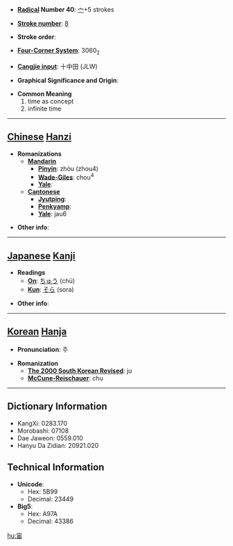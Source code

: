 * '''[[Wiktionary:Chinese radical index| Radical]] Number 40''': [[Wiktionary:Chinese radical index 宀|宀]]+5 strokes

* '''[[Wiktionary:Chinese total strokes index|Stroke number]]''': [[Wiktionary:Chinese total strokes index 8|8]]

* '''Stroke order''': 

* '''[[Wiktionary:Chinese four corner index|Four-Corner System]]''': 3060<sub>2</sub>

* '''[[Wiktionary:Chinese Cangjie index|Cangjie input]]''': 十中田 (JLW)

* '''Graphical Significance and Origin''': 

* '''Common Meaning'''
*#time as concept
*# infinite time


----

== [[Chinese]] [[Hanzi]] ==

* '''Romanizations'''
** '''[[Mandarin]]'''
*** '''[[Pinyin]]''': zhòu (zhou4)
*** '''[[Wade-Giles]]''': chou<sup>4</sup>
*** '''[[Yale]]''': 
** '''[[Cantonese]]'''
*** '''[[Jyutping]]''':
*** '''[[Penkyamp]]''': 
*** '''[[Yale]]''': jau6

* '''Other info''': 

----

== [[Japanese]] [[Kanji]] ==

* '''Readings'''
** '''[[On]]''': [[ちゅう]] (chū)
** '''[[Kun]]''': [[そら]] (sora)

* '''Other info''':  

----

== [[Korean]] [[Hanja]] ==

* '''Pronunciation''': 주

* '''Romanization'''
** '''[[The 2000 South Korean Revised Romanization|The 2000 South Korean Revised]]''': ju
** '''[[McCune-Reischauer]]''': chu

----

== Dictionary Information ==

* KangXi: 0283.170
* Morobashi: 07108
* Dae Jaweon: 0559.010
* Hanyu Da Zidian: 20921.020

== Technical Information ==

* '''Unicode''':
** Hex: 5B99
** Decimal: 23449
* '''Big5''':
** Hex: A97A
** Decimal: 43386

[[hu:宙]]
